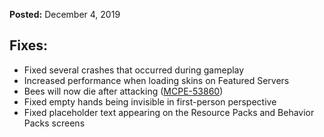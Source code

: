 **Posted:** December 4, 2019

## **Fixes:**

-   Fixed several crashes that occurred during gameplay
-   Increased performance when loading skins on Featured Servers
-   Bees will now die after attacking ([MCPE-53860](https://bugs.mojang.com/browse/MCPE-53860))
-   Fixed empty hands being invisible in first-person perspective
-   Fixed placeholder text appearing on the Resource Packs and Behavior Packs screens